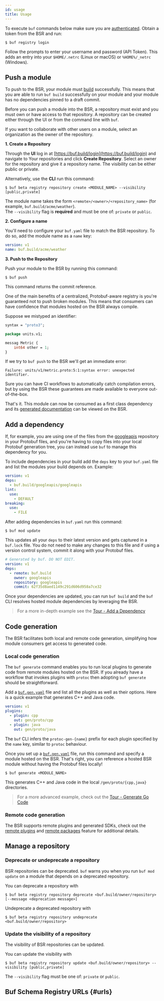 ```yaml
---
id: usage
title: Usage
---
```


To execute `buf` commands below make sure you are
[authenticated](../bsr/authentication.md). Obtain a token from the BSR and run:

```terminal
$ buf registry login
```

Follow the prompts to enter your username and password (API Token). This adds an
entry into your `$HOME/.netrc` (Linux or macOS) or `%HOME%/_netrc` (Windows).

## Push a module

To push to the BSR, your module must [build](../build/usage.md) successfully.
This means that you are able to run `buf build` successfully on your module and
your module has no dependencies pinned to a draft commit.

Before you can push a module into the BSR, a repository must exist and you must
own or have access to that repository. A repository can be created either
through the UI or from the command line with `buf`.

If you want to collaborate with other users on a module, select an organization
as the owner of the repository.

**1. Create a Repository**

Through the **UI** log in at [https://buf.build/login](https://buf.build/login)
and navigate to Your repositories and click **Create Repository**. Select an
owner for the repository and give it a repository name. The visibility can be
either public or private.

Alternatively, use the **CLI** run this command:

```terminal
$ buf beta registry repository create <MODULE_NAME> --visibility [public,private]
```

The module name takes the form `<remote>/<owner>/<repository_name>` (for
example, `buf.build/acme/weather`).<br/> The `--visibility` flag is **required**
and must be one of: `private` or `public`.

**2. Configure a name**

You'll need to configure your `buf.yaml` file to match the BSR repository. To do
so, add the module name as a `name` key:

```yaml title=buf.yaml {2}
version: v1
name: buf.build/acme/weather
```

**3. Push to the Repository**

Push your module to the BSR by running this command:

```terminal
$ buf push
```

This command returns the commit reference.

One of the main benefits of a centralized, Protobuf-aware registry is you're
guaranteed not to push broken modules. This means that consumers can have
confidence that modules hosted on the BSR always compile.

Suppose we mistyped an identifier:

```proto {5}
syntax = "proto3";

package units.v1;

messag Metric {
    int64 other = 1;
}
```

If we try to `buf push` to the BSR we'll get an immediate error:

```
Failure: units/v1/metric.proto:5:1:syntax error: unexpected identifier.
```

Sure you can have CI workflows to automatically catch compilation errors, but by
using the BSR these guarantees are made available to everyone out-of-the-box.

That's it. This module can now be consumed as a first class dependency and its
[generated documentation](documentation.mdx) can be viewed on the BSR.

## Add a dependency

If, for example, you are using one of the files from the
[googleapis](https://github.com/googleapis/googleapis) repository in your
Protobuf files, and you're having to copy files into your local Protobuf
generation tree, you can instead use `buf` to manage this dependency for you.

To include dependencies in your build add the `deps` key to your `buf.yaml` file
and list the modules your build depends on. Example:

```yaml title=buf.yaml {2,3}
version: v1
deps:
  - buf.build/googleapis/googleapis
lint:
  use:
    - DEFAULT
breaking:
  use:
    - FILE
```

After adding dependencies in `buf.yaml` run this command:

```terminal
$ buf mod update
```

This updates all your `deps` to their latest version and gets captured in a
`buf.lock` file. You do not need to make any changes to this file and if using a
version control system, commit it along with your Protobuf files.

```yaml title=buf.lock
# Generated by buf. DO NOT EDIT.
version: v1
deps:
  - remote: buf.build
    owner: googleapis
    repository: googleapis
    commit: 62f35d8aed1149c291d606d958a7ce32
```

Once your dependencies are updated, you can run `buf build` and the `buf` CLI
resolves hosted module dependencies by leveraging the BSR.

> For a more in-depth example see the
> [Tour - Add a Dependency](../tour/add-a-dependency.md)

## Code generation

The BSR facilitates both local and remote code generation, simplifying how
module consumers get access to generated code.

### Local code generation

The `buf generate` command enables you to run local plugins to generate code
from remote modules hosted on the BSR. If you already have a workflow that
invokes plugins with `protoc` then adopting `buf generate` should be
straightforward.

Add a [`buf.gen.yaml`](/configuration/v1/buf-gen-yaml) file and list all the plugins as well as their options.
Here is a quick example that generates C++ and Java code.

```yaml title=buf.gen.yaml
version: v1
plugins:
  - plugin: cpp
    out: gen/proto/cpp
  - plugin: java
    out: gen/proto/java
```

The `buf` CLI infers the `protoc-gen-{name}` prefix for each plugin specified by
the `name` key, similar to `protoc` behaviour.

Once you set up a [`buf.gen.yaml`](/configuration/v1/buf-gen-yaml) file, run this command and specify a module
hosted on the BSR. That's right, you can reference a hosted BSR module without
having the Protobuf files locally!

```terminal
$ buf generate <MODULE_NAME>
```

This generates C++ and Java code in the local `/gen/proto/{cpp,java}`
directories.

> For a more advanced example, check out the
> [Tour - Generate Go Code](../tour/generate-go-code.md)

### Remote code generation

The BSR supports remote plugins and generated SDKs, check out the [remote plugins](remote-plugins/usage.mdx)
and [remote packages](remote-packages/overview.mdx) feature for additional details.

## Manage a repository

### Deprecate or undeprecate a repository

BSR repositories can be deprecated. `buf` warns you when you run
`buf mod update` on a module that depends on a deprecated repository.

You can deprecate a repository with

```terminal
$ buf beta registry repository deprecate <buf.build/owner/repository> [--message <deprecation message>]
```

Undeprecate a deprecated repository with

```terminal
$ buf beta registry repository undeprecate <buf.build/owner/repository>
```

### Update the visibility of a repository

The visibility of BSR repositories can be updated.

You can update the visibility with

```terminal
$ buf beta registry repository update <buf.build/owner/repository> --visibility [public,private]
```

The `--visibility` flag must be one of: `private` or `public`.

## Buf Schema Registry URLs {#urls}


<BsrUrls />
